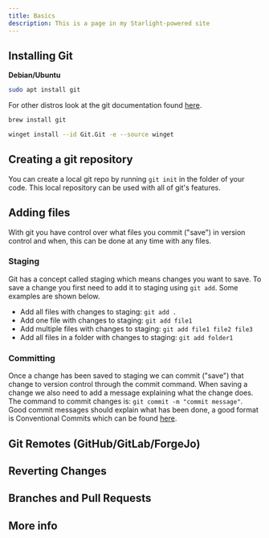 ```yaml
---
title: Basics
description: This is a page in my Starlight-powered site
---
```



## Installing Git

<Tabs>
  <TabItem label="Linux/Unix">

**Debian/Ubuntu**

```sh
sudo apt install git
```

For other distros look at the git documentation found [here](https://git-scm.com/download/linux).

  </TabItem>
  <TabItem label="MacOS">
  
  ```sh 
  brew install git
  ```

  </TabItem>
  <TabItem label="Windows">
  
  ```sh
  winget install --id Git.Git -e --source winget
  ```
  
  </TabItem>
</Tabs>

## Creating a git repository

You can create a local git repo by running `git init` in the folder of your code. This local repository can be used with all of git's features.

## Adding files

With git you have control over what files you commit ("save") in version control and when, this can be done at any time with any files.

### Staging

Git has a concept called staging which means changes you want to save. To save a change you first need to add it to staging using `git add`. Some examples are shown below.

- Add all files with changes to staging: `git add .`
- Add one file with changes to staging: `git add file1`
- Add multiple files with changes to staging: `git add file1 file2 file3`
- Add all files in a folder with changes to staging: `git add folder1`

### Committing

Once a change has been saved to staging we can commit ("save") that change to version control through the commit command. When saving a change we also need to add a message explaining what the change does. The command to commit changes is: `git commit -m "commit message"`. Good commit messages should explain what has been done, a good format is Conventional Commits which can be found [here](https://conventionalcommits.org).

## Git Remotes (GitHub/GitLab/ForgeJo)

## Reverting Changes

## Branches and Pull Requests

## More info
